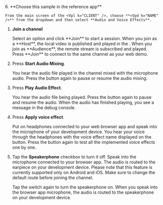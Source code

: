 
<PlatformWrapper platform="unity">

<TestHeader />
6. **Choose this sample in the reference app**

    From the main screen of the <Vpl k="CLIENT" />, choose **<Vpd k="NAME" />** from the dropdown and then select **Audio and Voice Effects**.

1. **Join a channel**

    <ProductWrapper product="interactive-live-streaming, broadcast-streaming">
    Select an option and click **Join** to start a session. When you join as a **Host**, the local video is published and played in the <Vpl k="CLIENT" />. When you join as **Audience**, the remote stream is subscribed and played.
    </ProductWrapper>

    <ProductWrapper notAllowed="interactive-live-streaming">
    Press **Join** to connect to the same channel as your web demo.
    </ProductWrapper>

6. Press **Start Audio Mixing**.

    You hear the audio file played in the channel mixed with the microphone audio. Press the button again to pause or resume the audio mixing.

7. Press **Play Audio Effect**.

    You hear the audio file being played. Press the button again to pause and resume the audio. When the audio has finished playing, you see a message in the debug console.

8. Press **Apply voice effect**.

    Put on headphones connected to your web browser app and speak into the microphone of your development device. You hear your voice through the headphones with the voice effect name displayed on the button. Press the button again to test all the implemented voice effects one by one.

9. Tap the **Speakerphone** checkbox to turn it off. Speak into the microphone connected to your browser app. The audio is routed to the earpiece on your development device. Please note that this feature is currently supported only on Android and iOS. Make sure to change the default route before joining the channel.

    Tap the switch again to turn the speakerphone on. When you speak into the browser app microphone, the audio is routed to the speakerphone on your development device.

</PlatformWrapper>
